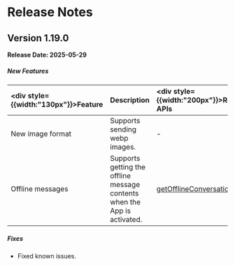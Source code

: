# Release Notes

## Version 1.19.0

**Release Date: 2025-05-29**

<h5>New Features</h5>

| <div style={{width:"130px"}}>Feature</div> |Description | <div style={{width:"200px"}}>Related APIs</div> |
| :------------------------------------------ | :----------- | :------------ |
| New image format | Supports sending webp images. | - |
| Offline messages | Supports getting the offline message contents when the App is activated. | [getOfflineConversationInfo](https://pub.dev/documentation/zego_zimkit/latest/zego_zimkit/ZIMKitConversationService/getOfflineConversationInfo.html) |

<h5>Fixes</h5>

- Fixed known issues.